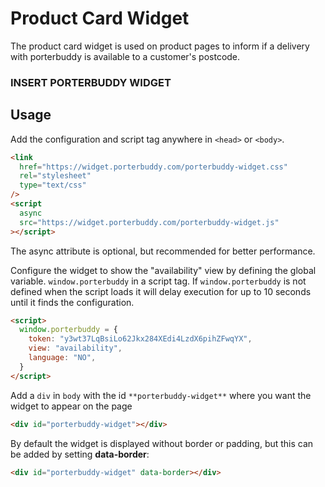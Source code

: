 # Product Card Widget

The product card widget is used on product pages to inform if a delivery with porterbuddy is available to a customer's postcode.

### INSERT PORTERBUDDY WIDGET

## Usage

Add the configuration and script tag anywhere in `<head>` or `<body>`.

```html
<link
  href="https://widget.porterbuddy.com/porterbuddy-widget.css"
  rel="stylesheet"
  type="text/css"
/>
<script
  async
  src="https://widget.porterbuddy.com/porterbuddy-widget.js"
></script>
```

The async attribute is optional, but recommended for better performance.

Configure the widget to show the "availability" view by defining the global variable.
`window.porterbuddy` in a script tag. If `window.porterbuddy` is not defined when the script loads it will delay execution for up to 10 seconds until it finds the configuration.

```html
<script>
  window.porterbuddy = {
    token: "y3wt37LqBsiLo62Jkx284XEdi4LzdX6pihZFwqYX",
    view: "availability",
    language: "NO",
  }
</script>
```

Add a `div` in `body` with the id `**porterbuddy-widget**` where you want the widget to appear on the page

```html
<div id="porterbuddy-widget"></div>
```

By default the widget is displayed without border or padding, but this can be added by setting **data-border**:

```html
<div id="porterbuddy-widget" data-border></div>
```
